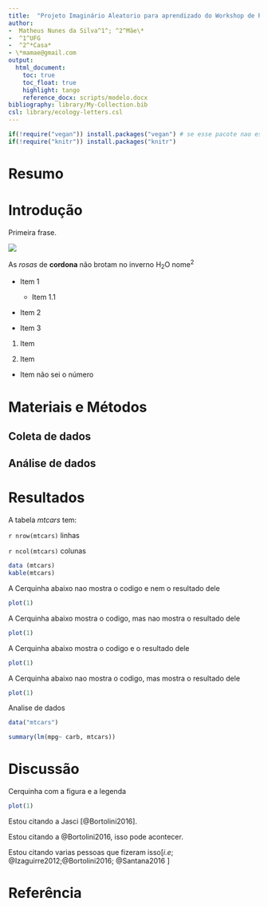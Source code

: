 ```yaml
---
title:  "Projeto Imaginário Aleatorio para aprendizado do Workshop de RMarkdown"
author: 
-  Matheus Nunes da Silva^1^; ^2^Mãe\*
-  ^1^UFG
-  ^2^*Casa*
- \*mamae@gmail.com
output: 
  html_document:
    toc: true
    toc_float: true
    highlight: tango 
    reference_docx: scripts/modelo.docx
bibliography: library/My-Collection.bib
csl: library/ecology-letters.csl
---
```



```r
if(!require("vegan")) install.packages("vegan") # se esse pacote nao estiver instalado, instale!
if(!require("knitr")) install.packages("knitr")
```


# Resumo

# Introdução

Primeira frase.

<!-- codigo para inserir uma figura -->
![](figuras/Rplot.png) 


As *rosas* de **cordona** não brotam no inverno
H~2~O 
nome^2^

- Item 1
    - Item 1.1
    
    
- Item 2


+ Item 3


1. Item


2. Item
  - Item não sei o número


# Materiais e Métodos

## Coleta de dados

## Análise de dados

# Resultados

A tabela *mtcars* tem:

`r nrow(mtcars)` linhas

`r ncol(mtcars)` colunas 



<!-- ###  COLOCANDO TABELA  -->
<!-- ### -->
```r
data (mtcars)
kable(mtcars)
```



A Cerquinha abaixo nao mostra o codigo e nem o resultado dele
```r
plot(1)
```
A Cerquinha abaixo mostra o codigo, mas nao mostra o resultado dele
```r
plot(1)
```
A Cerquinha abaixo mostra o codigo e o resultado dele
```r
plot(1)
```

A Cerquinha abaixo nao mostra o codigo, mas mostra o resultado dele
```r
plot(1)
```

Analise de dados
```r
data("mtcars")

summary(lm(mpg~ carb, mtcars))
```



# Discussão
Cerquinha com a figura e a legenda
```r
plot(1)
```

<!-- Como citar alguem no Rmarkdown -->
Estou citando a Jasci [@Bortolini2016].

<!-- Citacao direta  -->
Estou citando a  @Bortolini2016, isso pode acontecer.

<!-- Citacao com mais de um autor -->
Estou citando varias pessoas que fizeram isso[*i.e*; @Izaguirre2012;@Bortolini2016; @Santana2016 ]

# Referência
<!-- https://github.com/citation-style-language/styles  -->


